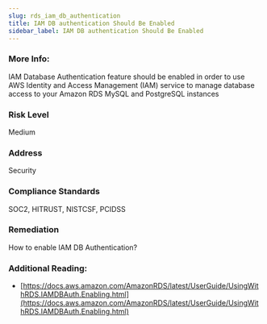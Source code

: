 ```yaml
---
slug: rds_iam_db_authentication
title: IAM DB authentication Should Be Enabled
sidebar_label: IAM DB authentication Should Be Enabled
---
```


### More Info:

IAM Database Authentication feature should be enabled in order to use AWS Identity and Access Management (IAM) service to manage database access to your Amazon RDS MySQL and PostgreSQL instances

### Risk Level

Medium

### Address

Security

### Compliance Standards

SOC2, HITRUST, NISTCSF, PCIDSS

### Remediation

How to enable IAM DB Authentication?

### Additional Reading:

- [https://docs.aws.amazon.com/AmazonRDS/latest/UserGuide/UsingWithRDS.IAMDBAuth.Enabling.html](https://docs.aws.amazon.com/AmazonRDS/latest/UserGuide/UsingWithRDS.IAMDBAuth.Enabling.html) 

